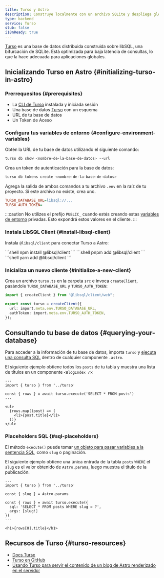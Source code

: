 ```yaml
---
title: Turso y Astro
description: Construye localmente con un archivo SQLite y despliega globalmente usando Turso.
type: backend
service: Turso
stub: false
i18nReady: true
---
```


[Turso](https://turso.tech) es una base de datos distribuida construida sobre libSQL, una bifurcación de SQLite. Está optimizada para baja latencia de consultas, lo que la hace adecuada para aplicaciones globales.

## Inicializando Turso en Astro \{#initializing-turso-in-astro\}

### Prerrequesitos \{#prerequisites\}

- La [CLI de Turso](https://docs.turso.tech/reference/turso-cli) instalada y iniciada sesión
- Una base de datos [Turso](https://turso.tech) con un esquema
- URL de tu base de datos
- Un Token de Aceso

### Configura tus variables de entorno \{#configure-environment-variables\}

Obtén la URL de tu base de datos utilizando el siguiente comando:

```bash
turso db show <nombre-de-la-base-de-datos> --url
```

Crea un token de autenticación para la base de datos:

```bash
turso db tokens create <nombre-de-la-base-de-datos>
```

Agrega la salida de ambos comandos a tu archivo `.env` en la raíz de tu proyecto. Si este archivo no existe, crea uno.

```ini title=".env"
TURSO_DATABASE_URL=libsql://...
TURSO_AUTH_TOKEN=
```

:::caution
No utilizes el prefijo `PUBLIC_` cuando estés creando estas [variables de entorno](/es/guides/environment-variables/) privadas. Esto expondrá estos valores en el cliente.
:::

### Instala LibSQL Client \{#install-libsql-client\}

Instala `@libsql/client` para conectar Turso a Astro:

<PackageManagerTabs>
  <Fragment slot="npm">
    ```shell
    npm install @libsql/client
    ```
  </Fragment>
  <Fragment slot="pnpm">
    ```shell
    pnpm add @libsql/client
    ```
  </Fragment>
  <Fragment slot="yarn">
    ```shell
    yarn add @libsql/client
    ```
  </Fragment>
</PackageManagerTabs>

### Inicializa un nuevo cliente \{#initialize-a-new-client\}

Crea un archivo `turso.ts` en la carpeta `src` e invoca `createClient`, pasándole `TURSO_DATABASE_URL` y `TURSO_AUTH_TOKEN`:

```ts title="src/turso.ts"
import { createClient } from "@libsql/client/web";

export const turso = createClient({
  url: import.meta.env.TURSO_DATABASE_URL,
  authToken: import.meta.env.TURSO_AUTH_TOKEN,
});
```

## Consultando tu base de datos \{#querying-your-database\}

Para acceder a la información de tu base de datos, importa `turso` y [ejecuta una consulta SQL](https://docs.turso.tech/libsql/client-access/javascript-typescript-sdk#execute-a-single-statement) dentro de cualquier componente `.astro`.

El siguiente ejemplo obtiene todos los `posts` de tu tabla y muestra una lista de títulos en un componente `<BlogIndex />`:

```astro title="src/components/BlogIndex.astro"
---
import { turso } from '../turso'

const { rows } = await turso.execute('SELECT * FROM posts')
---

<ul>
  {rows.map((post) => (
    <li>{post.title}</li>
  ))}
</ul>
```

### Placeholders SQL \{#sql-placeholders\}

El método `execute()` puede tomar [un objeto para pasar variables a la sentencia SQL](https://docs.turso.tech/libsql/client-access/javascript-typescript-sdk#positional-placeholders), como `slug` o paginación.

El siguiente ejemplo obtiene una única entrada de la tabla `posts` `WHERE` el `slug` es el valor obtenido de `Astro.params`, luego muestra el título de la publicación. 

```astro title="src/pages/index.astro"
---
import { turso } from '../turso'

const { slug } = Astro.params

const { rows } = await turso.execute({
  sql: 'SELECT * FROM posts WHERE slug = ?',
  args: [slug!]
})
---

<h1>{rows[0].title}</h1>
```

## Recursos de Turso \{#turso-resources\}

- [Docs Turso](https://docs.turso.tech)
- [Turso en GitHub](https://github.com/tursodatabase)
- [Usando Turso para servir el contenido de un blog de Astro renderizado en el servidor](https://blog.turso.tech/using-turso-to-serve-a-server-side-rendered-astro-blogs-content-58caa6188bd5)
